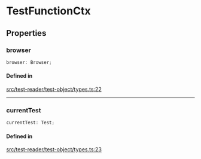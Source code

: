 # TestFunctionCtx

## Properties

### browser

```ts
browser: Browser;
```

#### Defined in

[src/test-reader/test-object/types.ts:22](https://github.com/gemini-testing/testplane/blob/526dd31893cff211e94897f157309c868ebe6c97/src/test-reader/test-object/types.ts#L22)

***

### currentTest

```ts
currentTest: Test;
```

#### Defined in

[src/test-reader/test-object/types.ts:23](https://github.com/gemini-testing/testplane/blob/526dd31893cff211e94897f157309c868ebe6c97/src/test-reader/test-object/types.ts#L23)
